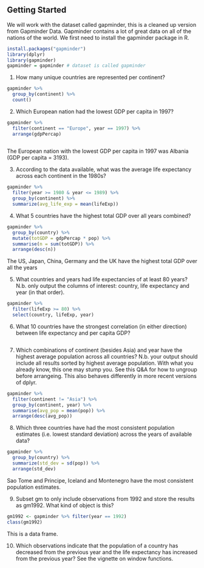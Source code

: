 

## Getting Started
We will work with the dataset called gapminder, this is a cleaned up version from Gapminder Data. Gapminder contains a lot of great data on all of the nations of the world. We first need to install the gapminder package in R.
```r
install.packages("gapminder")
library(dplyr)
library(gapminder)
gapminder = gapminder # dataset is called gapminder
```

1. How many unique countries are represented per continent?
```r
gapminder %>% 
  group_by(continent) %>%
  count()

```


2. Which European nation had the lowest GDP per capita in 1997?
```r
gapminder %>%
  filter(continent == "Europe", year == 1997) %>%
  arrange(gdpPercap)
  
```
The European nation with the lowest GDP per capita in 1997 was Albania (GDP per capita = 3193).

3. According to the data available, what was the average life expectancy across each continent in the 1980s?
```r
gapminder %>%
  filter(year >= 1980 & year <= 1989) %>% 
  group_by(continent) %>%
  summarize(avg_life_exp = mean(lifeExp))

```


4. What 5 countries have the highest total GDP over all years combined?
```r
gapminder %>% 
  group_by(country) %>%
  mutate(totGDP = gdpPercap * pop) %>%
  summarise(n = sum(totGDP)) %>%
  arrange(desc(n))
```
The US, Japan, China, Germany and the UK have the highest total GDP over all the years

5. What countries and years had life expectancies of at least 80 years? N.b. only output the columns of interest: country, life expectancy and year (in that order).
```r
gapminder %>%
  filter(lifeExp >= 80) %>%
  select(country, lifeExp, year)
```


6. What 10 countries have the strongest correlation (in either direction) between life expectancy and per capita GDP?
```r


```


7.  Which combinations of continent (besides Asia) and year have the highest average population across all countries? N.b. your output should include all results sorted by highest average population. With what you already know, this one may stump you. See this Q&A for how to ungroup before arrangeing. This also behaves differently in more recent versions of dplyr.
```r
gapminder %>% 
  filter(continent != "Asia") %>%
  group_by(continent, year) %>%
  summarise(avg_pop = mean(pop)) %>%
  arrange(desc(avg_pop))
```


8.  Which three countries have had the most consistent population estimates (i.e. lowest standard deviation) across the years of available data?
```r
gapminder %>%
  group_by(country) %>%
  summarize(std_dev = sd(pop)) %>%
  arrange(std_dev)

```
Sao Tome and Principe, Iceland and Montenegro have the most consistent population estimates.

9.  Subset gm to only include observations from 1992 and store the results as gm1992. What kind of object is this?
```r
gm1992 <- gapminder %>% filter(year == 1992)
class(gm1992)
```
This is a data frame.

10.  Which observations indicate that the population of a country has decreased from the previous year and the life expectancy has increased from the previous year? See the vignette on window functions.
```r

  

```

